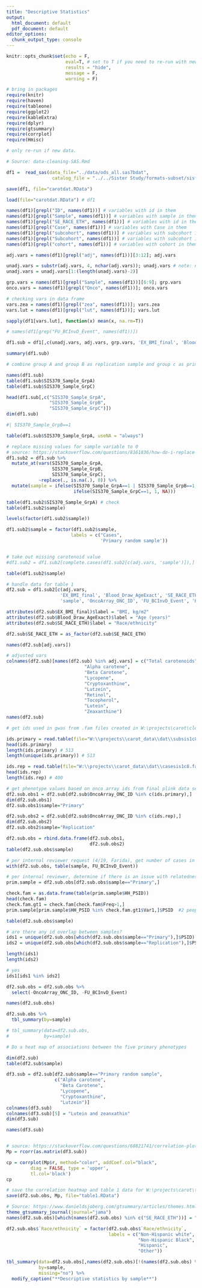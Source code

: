 ```yaml
---
title: "Descriptive Statistics"
output:
  html_document: default
  pdf_document: default
editor_options:
  chunk_output_type: console
---
```


```r

knitr::opts_chunk$set(echo = F,
                      eval=T, # set to T if you need to re-run with new data
                      results = "hide", 
                      message = F,
                      warning = F)

```



```r

# bring in packages
require(knitr)
require(haven)
require(tableone)
require(ggplot2)
require(kableExtra)
require(dplyr)
require(gtsummary) 
require(corrplot)
require(Hmisc)

```


```r
# only re-run if new data.

# Source: data-cleaning-SAS.Rmd

df1 =  read_sas(data_file="../data/ods_all.sas7bdat",
                 catalog_file = "../../Sister Study/formats-subset/sisformats.sas7bcat")

save(df1, file="carotdat.RData")

```


```r

load(file="carotdat.RData") # df1

names(df1)[grepl("ID", names(df1))] # variables with id in them
names(df1)[grepl("Sample", names(df1))] # variables with sample in them
names(df1)[grepl("SE_RACE_ETH", names(df1))] # variables with id in them
names(df1)[grepl("Case", names(df1))] # variables with Case in them
names(df1)[grepl("subcohort", names(df1))] # variables with subcohort in them
names(df1)[grepl("Subcohort", names(df1))] # variables with subcohort in them
names(df1)[grepl("cohort", names(df1))] # variables with cohort in them

```



```r

adj.vars = names(df1)[grepl("adj", names(df1))][3:12]; adj.vars

unadj.vars = substr(adj.vars, 4, nchar(adj.vars)); unadj.vars # note: no lutein or zeaxanthine w/o adj
unadj.vars = unadj.vars[1:(length(unadj.vars)-2)]

grp.vars = names(df1)[grepl("Sample", names(df1))][6:9]; grp.vars
onco.vars = names(df1)[grepl("Onco", names(df1))]; onco.vars

# checking vars in data frame
vars.zea = names(df1)[grepl("zea", names(df1))]; vars.zea
vars.lut = names(df1)[grepl("lut", names(df1))]; vars.lut

sapply(df1[vars.lut], function(x) mean(x, na.rm=T))


```



```r

# names(df1[grep("FU_BCInvD_Event", names(df1))])

df1.sub = df1[,c(unadj.vars, adj.vars, grp.vars, 'EX_BMI_final', 'Blood_Draw_AgeExact', 'SE_RACE_ETH', 'OncoArray_ONC_ID', 'FU_BCInvD_Event', 'HH_PSID', 'PSID')]

summary(df1.sub)

# combine group A and group B as replication sample and group c as primary analytic sample

names(df1.sub)
table(df1.sub$SIS370_Sample_GrpA)
table(df1.sub$SIS370_Sample_GrpC)

head(df1.sub[,c("SIS370_Sample_GrpA",
                "SIS370_Sample_GrpB",
                "SIS370_Sample_GrpC")])
dim(df1.sub)

#| SIS370_Sample_GrpB==1

table(df1.sub$SIS370_Sample_GrpA, useNA = "always")

# replace missing values for sample variable to 0
# source: https://stackoverflow.com/questions/8161836/how-do-i-replace-na-values-with-zeros-in-an-r-dataframe
df1.sub2 = df1.sub %>%
  mutate_at(vars(SIS370_Sample_GrpA,
                 SIS370_Sample_GrpB,
                 SIS370_Sample_GrpC), 
            ~replace(., is.na(.), 0)) %>%
  mutate(sample = ifelse(SIS370_Sample_GrpA==1 | SIS370_Sample_GrpB==1, 0,
                         ifelse(SIS370_Sample_GrpC==1, 1, NA)))

table(df1.sub2$SIS370_Sample_GrpA) # check
table(df1.sub2$sample)

levels(factor(df1.sub2$sample))

df1.sub2$sample = factor(df1.sub2$sample,
                        labels = c("Cases",
                                   'Primary random sample'))


# take out missing carotenoid value
#df1.sub2 = df1.sub2[complete.cases(df1.sub2[c(adj.vars, 'sample')]),]

table(df1.sub2$sample)


```


```r

# handle data for table 1
df2.sub = df1.sub2[c(adj.vars, 
                    'EX_BMI_final', 'Blood_Draw_AgeExact', 'SE_RACE_ETH',
                    'sample', 'OncoArray_ONC_ID', 'FU_BCInvD_Event', 'HH_PSID', 'PSID')]

attributes(df2.sub$EX_BMI_final)$label = "BMI, kg/m2"
attributes(df2.sub$Blood_Draw_AgeExact)$label = "Age (years)"
attributes(df2.sub$SE_RACE_ETH)$label = "Race/ethnicity"

df2.sub$SE_RACE_ETH = as_factor(df2.sub$SE_RACE_ETH)

names(df2.sub[adj.vars])

# adjusted vars
colnames(df2.sub)[names(df2.sub) %in% adj.vars] = c("Total carotenoids",
                             "Alpha carotene",
                             "Beta Carotene",
                             "Lycopene",
                             "Cryptoxanthine",
                             "Lutzein",
                             "Retinol",
                             "Tocopherol",
                             "Lutein",
                             "Zeaxanthine")
names(df2.sub)

```

```r
# get ids used in gwas from .fam files created in W:\projects\carot\clean.Rmd and located in W:\projects\carot_data\dat\ folder

ids.primary = read.table(file="W:\\projects\\carot_data\\dat\\subsis1c8.fam")$V2
head(ids.primary)
length(ids.primary) # 513
length(unique(ids.primary)) # 513

ids.rep = read.table(file="W:\\projects\\carot_data\\dat\\casesis1c8.fam")$V1
head(ids.rep)
length(ids.rep) # 400

# get phenotype values based on onco array ids from final plink data sets
df2.sub.obs1 = df2.sub[df2.sub$OncoArray_ONC_ID %in% c(ids.primary),]
dim(df2.sub.obs1)
df2.sub.obs1$sample="Primary"

df2.sub.obs2 = df2.sub[df2.sub$OncoArray_ONC_ID %in% c(ids.rep),]
dim(df2.sub.obs2)
df2.sub.obs2$sample="Replication"

df2.sub.obs = rbind.data.frame(df2.sub.obs1, 
                               df2.sub.obs2)
table(df2.sub.obs$sample)

# per internal reviewer request (4/19, Farida), get number of cases in random sample at baseline
with(df2.sub.obs, table(sample, FU_BCInvD_Event))

# per internal reviewer, determine if there is an issue with relatedness.
prim.sample = df2.sub.obs[df2.sub.obs$sample=="Primary",] 

check.fam = as.data.frame(table(prim.sample$HH_PSID))
head(check.fam)
check.fam.gt1 = check.fam[check.fam$Freq>1,]
prim.sample[prim.sample$HH_PSID %in% check.fam.gt1$Var1,]$PSID  #2 people who come from same family.

table(df2.sub.obs$sample)

# are there any id overlap between samples?
ids1 = unique(df2.sub.obs[which(df2.sub.obs$sample=="Primary"),]$PSID)
ids2 = unique(df2.sub.obs[which(df2.sub.obs$sample=="Replication"),]$PSID)

length(ids1)
length(ids2)

# yes
ids1[ids1 %in% ids2]

```


```r
df2.sub.obs = df2.sub.obs %>%
  select(-OncoArray_ONC_ID, -FU_BCInvD_Event)

names(df2.sub.obs)

```


```r

df2.sub.obs %>% 
  tbl_summary(by=sample)

# tbl_summary(data=df2.sub.obs,
#             by=sample)

```


```r

# Do a heat map of associations between the five primary phenotypes

dim(df2.sub)
table(df2.sub$sample)

df3.sub = df2.sub[df2.sub$sample=="Primary random sample",
                  c("Alpha carotene",
                    "Beta Carotene",
                    "Lycopene",
                    "Cryptoxanthine",
                    "Lutzein")]
colnames(df3.sub)
colnames(df3.sub)[5] = "Lutein and zeanxathin"
dim(df3.sub)

names(df3.sub)


# source: https://stackoverflow.com/questions/68821741/correlation-plot-corrplot-heatmap-where-showing-significance-level-but-row-and
Mp = rcorr(as.matrix(df3.sub))

cp = corrplot(Mp$r, method="color", addCoef.col="black",
         diag = FALSE, type = 'upper',
         tl.col='black')
cp

# save the correlation heatmap and table 1 data for W:\projects\carot\tables-and-figures.Rmd
save(df2.sub.obs, Mp, file="table1.RData")

```


```r
# Source: https://www.danieldsjoberg.com/gtsummary/articles/themes.html
theme_gtsummary_journal(journal="jama")
names(df2.sub.obs)[which(names(df2.sub.obs) %in% c("SE_RACE_ETH"))] = "Race/ethnicity"

df2.sub.obs$`Race/ethnicity` = factor(df2.sub.obs$`Race/ethnicity`,
                                      labels = c("Non-Hispanic white",
                                                 "Non-Hispanic Black",
                                                 "Hispanic",
                                                 "Other"))

tbl_summary(data=df2.sub.obs[,names(df2.sub.obs)[!(names(df2.sub.obs) %in% c("Retinol", "Tocopherol"))]],
            by=sample,
            missing="no") %>%
  modify_caption("**Descriptive statistics by sample**") 

```

